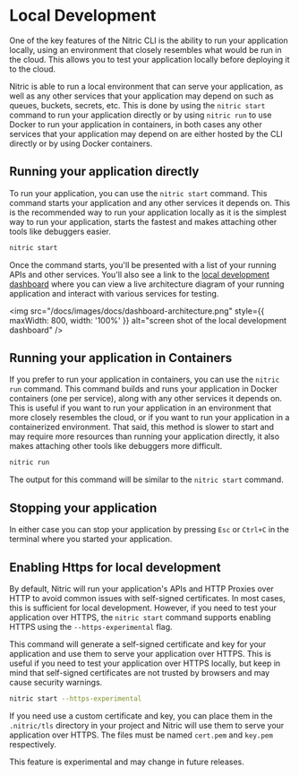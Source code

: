 
# Local Development

One of the key features of the Nitric CLI is the ability to run your application locally, using an environment that closely resembles what would be run in the cloud. This allows you to test your application locally before deploying it to the cloud.

Nitric is able to run a local environment that can serve your application, as well as any other services that your application may depend on such as queues, buckets, secrets, etc. This is done by using the `nitric start` command to run your application directly or by using `nitric run` to use Docker to run your application in containers, in both cases any other services that your application may depend on are either hosted by the CLI directly or by using Docker containers.

## Running your application directly

To run your application, you can use the `nitric start` command. This command starts your application and any other services it depends on. This is the recommended way to run your application locally as it is the simplest way to run your application, starts the fastest and makes attaching other tools like debuggers easier.

```bash
nitric start
```

Once the command starts, you'll be presented with a list of your running APIs and other services. You'll also see a link to the [local development dashboard](/getting-started/local-dashboard) where you can view a live architecture diagram of your running application and interact with various services for testing.

<img
  src="/docs/images/docs/dashboard-architecture.png"
  style={{ maxWidth: 800, width: '100%' }}
  alt="screen shot of the local development dashboard"
/>

## Running your application in Containers

If you prefer to run your application in containers, you can use the `nitric run` command. This command builds and runs your application in Docker containers (one per service), along with any other services it depends on. This is useful if you want to run your application in an environment that more closely resembles the cloud, or if you want to run your application in a containerized environment. That said, this method is slower to start and may require more resources than running your application directly, it also makes attaching other tools like debuggers more difficult.

```bash
nitric run
```

The output for this command will be similar to the `nitric start` command.

## Stopping your application

In either case you can stop your application by pressing `Esc` or `Ctrl+C` in the terminal where you started your application.

## Enabling Https for local development

By default, Nitric will run your application's APIs and HTTP Proxies over HTTP to avoid common issues with self-signed certificates. In most cases, this is sufficient for local development. However, if you need to test your application over HTTPS, the `nitric start` command supports enabling HTTPS using the `--https-experimental` flag.

This command will generate a self-signed certificate and key for your application and use them to serve your application over HTTPS. This is useful if you need to test your application over HTTPS locally, but keep in mind that self-signed certificates are not trusted by browsers and may cause security warnings.

```bash
nitric start --https-experimental
```

If you need use a custom certificate and key, you can place them in the `.nitric/tls` directory in your project and Nitric will use them to serve your application over HTTPS. The files must be named `cert.pem` and `key.pem` respectively.

<Note>This feature is experimental and may change in future releases.</Note>
